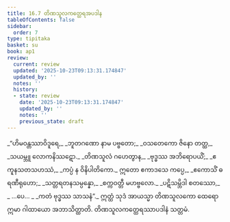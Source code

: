 ```yaml
---
title: 16.7 တိဏသူလကတ္ထေရအပဒါန
tableOfContents: false
sidebar:
  order: 7
type: tipitaka
basket: su
book: ap1
review:
  current: review
  updated: '2025-10-23T09:13:31.174847'
  updated_by: ''
  notes: ''
  history:
  - state: review
    date: '2025-10-23T09:13:31.174847'
    updated_by: ''
    notes: ''
    previous_state: draft
---
```



<ReviewStatus review={frontmatter.review} showDetails={true} />

<HypothesisAnnotation frontmatter={frontmatter} />

<DynamicBreadcrumb />

<Division number="35" book="ap1" e="ch" v="20" p="197">

<Paragraph number="2399" type="verses" book="ap1">
_“ဟိမဝန္တဿာဝိဒူရေ,_  
_ဘူတဂဏော နာမ ပဗ္ဗတော;_  
_ဝသတေကော ဇိနော တတ္ထ,_  
_သယမ္ဘူ လောကနိဿဋော._  

</Paragraph>

</Division>
<Division number="36" book="ap1" e="ch" v="20" p="197">

<Paragraph number="2400" type="verses" book="ap1">
_တိဏသူလံ ဂဟေတွာန,_  
_ဗုဒ္ဓဿ အဘိရောပယိံ;_  
_ဧကူနသတသဟဿံ,_  
_ကပ္ပံ န ဝိနိပါတိကော._  

</Paragraph>

</Division>
<Division number="37" book="ap1" e="ch" v="20" p="197">

<Paragraph number="2401" type="verses" book="ap1">
ဣတော ဧကာဒသေ ကပ္ပေ,_  
_ဧကောသိံ ဓရဏီရုဟော;_  
_သတ္တရတနသမ္ပန္နော,_  
_စက္ကဝတ္တီ မဟဗ္ဗလော._  

</Paragraph>

</Division>
<Division number="38" book="ap1" e="ch" v="20" p="198">

<Paragraph number="2402" type="verses" book="ap1">
_ပဋိသမ္ဘိဒါ စတဿော,_  
_ …ပေ… _  
_ကတံ ဗုဒ္ဓဿ သာသနံ”._  

</Paragraph>

<Paragraph number="2403" book="ap1">
ဣတ္ထံ သုဒံ အာယသ္မာ တိဏသူလကော ထေရော ဣမာ ဂါထာယော အဘာသိတ္ထာတိ.

</Paragraph>
</Division>

<Paragraph number="2404" type="center" book="ap1">
တိဏသူလကတ္ထေရဿာပဒါနံ သတ္တမံ.
</Paragraph>